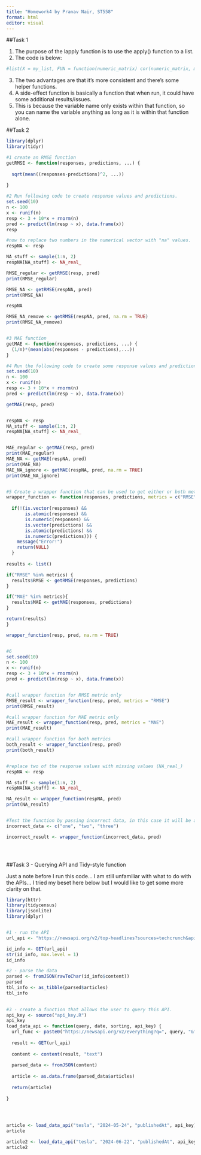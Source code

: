```yaml
---
title: "Homework4 by Pranav Nair, ST558"
format: html
editor: visual
---
```


##Task 1

1)  The purpose of the lapply function is to use the apply() function to a list.
2)  The code is below:

```r
#list(X = my_list, FUN = function(numeric_matrix) cor(numeric_matrix, method = "kendall"))
```

3)  The two advantages are that it's more consistent and there's some helper functions.
4)  A side-effect function is basically a function that when run, it could have some additional results/issues.
5)  This is because the variable name only exists within that function, so you can name the variable anything as long as it is within that function alone.


##Task 2

```r
library(dplyr)
library(tidyr)

#1 create an RMSE function
getRMSE <- function(responses, predictions, ...) {
  
  sqrt(mean((responses-predictions)^2, ...))
  
}

#2 Run following code to create response values and predictions.
set.seed(10)
n <- 100
x <- runif(n)
resp <- 3 + 10*x + rnorm(n)
pred <- predict(lm(resp ~ x), data.frame(x))
resp

#now to replace two numbers in the numerical vector with "na" values.
respNA <- resp

NA_stuff <- sample(1:n, 2)
respNA[NA_stuff] <- NA_real_

RMSE_regular <- getRMSE(resp, pred)
print(RMSE_regular)

RMSE_NA <- getRMSE(respNA, pred)
print(RMSE_NA)

respNA

RMSE_NA_remove <- getRMSE(respNA, pred, na.rm = TRUE)
print(RMSE_NA_remove)


#3 MAE function
getMAE <- function(responses, predictions, ...) {
  (1/n)*(mean(abs(responses - predictions),...))
}

#4 Run the following code to create some response values and predictions.
set.seed(10)
n <- 100
x <- runif(n)
resp <- 3 + 10*x + rnorm(n)
pred <- predict(lm(resp ~ x), data.frame(x))

getMAE(resp, pred)


respNA <- resp
NA_stuff <- sample(1:n, 2)
respNA[NA_stuff] <- NA_real_


MAE_regular <- getMAE(resp, pred)
print(MAE_regular)
MAE_NA <- getMAE(respNA, pred)
print(MAE_NA)
MAE_NA_ignore <- getMAE(respNA, pred, na.rm = TRUE)
print(MAE_NA_ignore)


#5 Create a wrapper function that can be used to get either or both metrics with one single function call. 
wrapper_function <- function(responses, predictions, metrics = c("RMSE", "MAE"), ...) {
  
  if(!(is.vector(responses) && 
       is.atomic(responses) && 
       is.numeric(responses) &&
       is.vector(predictions) &&
       is.atomic(predictions) &&
       is.numeric(predictions))) {
    message("Error!")
    return(NULL)
  }
  
results <- list()

if("RMSE" %in% metrics) {
  results$RMSE <- getRMSE(responses, predictions)
}

if("MAE" %in% metrics){
  results$MAE <- getMAE(responses, predictions)
}

return(results)
}

wrapper_function(resp, pred, na.rm = TRUE)


#6
set.seed(10)
n <- 100
x <- runif(n)
resp <- 3 + 10*x + rnorm(n)
pred <- predict(lm(resp ~ x), data.frame(x))


#call wrapper function for RMSE metric only
RMSE_result <- wrapper_function(resp, pred, metrics = "RMSE")
print(RMSE_result)

#call wrapper function for MAE metric only
MAE_result <- wrapper_function(resp, pred, metrics = "MAE")
print(MAE_result)

#call wrapper function for both metrics
both_result <- wrapper_function(resp, pred)
print(both_result)


#replace two of the response values with missing values (NA_real_)
respNA <- resp

NA_stuff <- sample(1:n, 2)
respNA[NA_stuff] <- NA_real_

NA_result <- wrapper_function(respNA, pred)
print(NA_result)


#Test the function by passing incorrect data, in this case it will be a character vector
incorrect_data <- c("one", "two", "three")

incorrect_result <- wrapper_function(incorrect_data, pred)


  
```

##Task 3 - Querying API and Tidy-style function

Just a note before I run this code... I am still unfamiliar with what to do with the APIs... I tried my beset here below but I would like to get some more clarity on that.

```r
library(httr)
library(tidycensus)
library(jsonlite)
library(dplyr)


#1 - run the API
url_api <- "https://newsapi.org/v2/top-headlines?sources=techcrunch&apiKey=3d1f81a3ce154208b6381c8654231a99"

id_info <- GET(url_api)
str(id_info, max.level = 1)
id_info

#2 - parse the data
parsed <- fromJSON(rawToChar(id_info$content))
parsed
tbl_info <- as_tibble(parsed$articles)
tbl_info
  

#3 - create a function that allows the user to query this API.
api_key <- source("api_key.R")
api_key
load_data_api <- function(query, date, sorting, api_key) {
  url_func <- paste0("https://newsapi.org/v2/everything?q=", query, "&from=", date, "&sortBy=", sorting, "&apiKey=", api_key) 
  
  result <- GET(url_api)
  
  content <- content(result, "text")
  
  parsed_data <- fromJSON(content)
  
  article <- as.data.frame(parsed_data$articles)
  
  return(article)
  
}



  
article <- load_data_api("tesla", "2024-05-24", "publishedAt", api_key)
article

article2 <- load_data_api("tesla", "2024-06-22", "publishedAt", api_key)
article2
```

